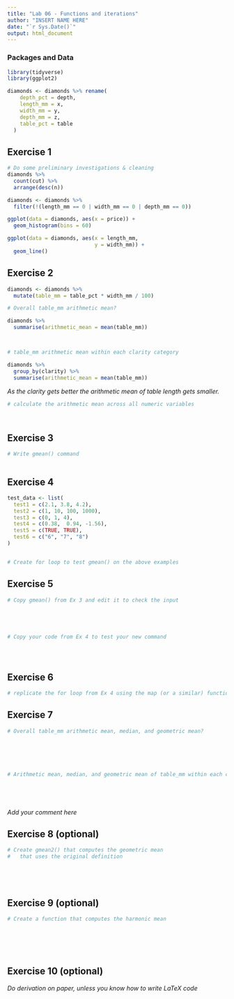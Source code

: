 ```yaml
---
title: "Lab 06 - Functions and iterations"
author: "INSERT NAME HERE"
date: "`r Sys.Date()`"
output: html_document
---
```



### Packages and Data

```r
library(tidyverse) 
library(ggplot2)
```

```r
diamonds <- diamonds %>% rename(
    depth_pct = depth,
    length_mm = x,
    width_mm = y,
    depth_mm = z,
    table_pct = table
  )
```


## Exercise 1

```r
# Do some preliminary investigations & cleaning
diamonds %>%
  count(cut) %>%
  arrange(desc(n))

diamonds <- diamonds %>%
  filter(!(length_mm == 0 | width_mm == 0 | depth_mm == 0))

ggplot(data = diamonds, aes(x = price)) +
  geom_histogram(bins = 60)

ggplot(data = diamonds, aes(x = length_mm,
                            y = width_mm)) +
  geom_line()


```


## Exercise 2

```r

diamonds <- diamonds %>%
  mutate(table_mm = table_pct * width_mm / 100)

# Overall table_mm arithmetic mean?

diamonds %>%
  summarise(arithmetic_mean = mean(table_mm))



# table_mm arithmetic mean within each clarity category

diamonds %>%
  group_by(clarity) %>%
  summarise(arithmetic_mean = mean(table_mm))


```

_As the clarity gets better the arithmetic mean of table length gets smaller._

```r
# calculate the arithmetic mean across all numeric variables




```

## Exercise 3

```r
# Write gmean() command



```

## Exercise 4

```r

test_data <- list(
  test1 = c(2.1, 3.8, 4.2),
  test2 = c(1, 10, 100, 1000),
  test3 = c(0, 1, 4),
  test4 = c(0.38,  0.94, -1.56),
  test5 = c(TRUE, TRUE),
  test6 = c("6", "7", "8")
)


# Create for loop to test gmean() on the above examples


```


## Exercise 5

```r
# Copy gmean() from Ex 3 and edit it to check the input





# Copy your code from Ex 4 to test your new command





```

## Exercise 6

```r
# replicate the for loop from Ex 4 using the map (or a similar) function

```


## Exercise 7

```r
# Overall table_mm arithmetic mean, median, and geometric mean?






# Arithmetic mean, median, and geometric mean of table_mm within each clarity category






```

_Add your comment here_


## Exercise 8 (optional)

```r
# Create gmean2() that computes the geometric mean 
#   that uses the original definition






```


## Exercise 9 (optional)

```r
# Create a function that computes the harmonic mean







```

## Exercise 10 (optional)

_Do derivation on paper, unless you know how to write LaTeX code_
